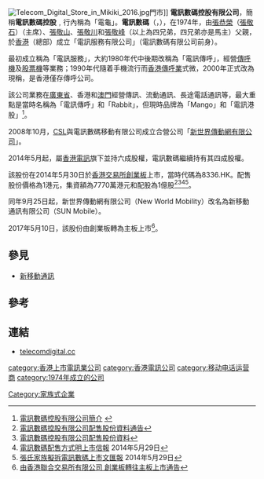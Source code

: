{{Infobox Company 
| name = 電訊數碼控股有限公司
| name_en = Telecom Digital Holdings Limited
| logo = Telecom Digital logo.svg
| type = 上市公司
| company_slogan = 
| foundation = 1974年
| traded_as = （{{hkex|6033}}）
| founder = [[張恭榮|張恭榮]]
| location = {{HKG}}[[九龍|九龍]][[九龍灣|九龍灣]][[常悅道|常悅道]]1號恩浩國際中心19樓
| key_people = 主席：[[張敬石|張敬石]]<br>行政總裁：[[張敬峰|張敬峰]]
| industry = 電訊服務
| products = 
| revenue = 1,092,263,000港元（2017年3月31日）
| operating_income = 
| net_income = 95,742,000港元（2017年3月31日）
| num_employees = 
| parent = 
| homepage = http://www.telecomdigital.cc
}}
[[File:Telecom_Digital_Store_in_Mikiki_2016.jpg|thumb]]門市]]
'''電訊數碼控股有限公司'''，簡稱'''電訊數碼控股'''﹐行內稱為「電龜」。'''電訊數碼'''（{{lang-en|'''Telecom Digital Holdings Limited'''}}，{{hkex|6033}}），在1974年，由[[張恭榮|張恭榮]]（[[張敬石|張敬石]]）（主席）、[[張敬山|張敬山]]、[[張敬川|張敬川]]和[[張敬峰|張敬峰]]（以上為四兄弟，四兄弟亦是馬主）父親，於[[香港|香港]]（總部）成立「電訊服務有限公司」（電訊數碼有限公司前身）。

最初成立稱為「電訊服務」，大約1980年代中後期改稱為「電訊傳呼」，經營[[傳呼機|傳呼機]]及[[股票機|股票機]]等業務；1990年代隨着手機流行而[[香港傳呼業|香港傳呼業]]式微，2000年正式改為現稱，是香港僅存傳呼公司。

該公司業務在[[廣東省|廣東省]]、香港和[[澳門|澳門]]經營傳訊、流動通訊、長途電話通訊等，最大重點是當時名稱為「電訊傳呼」和「Rabbit」，但現時品牌為「Mango」和「電訊港股」<ref>[http://www.telecomdigital.cc/introduction.htm 電訊數碼控股有限公司簡介] {{webarchive|url=https://web.archive.org/web/20140904200511/http://www.telecomdigital.cc/introduction.htm |date=2014-09-04 }}</ref>。

2008年10月，[[CSL_Mobile_Limited|CSL]]與電訊數碼移動有限公司成立合營公司「[[新世界傳動網|新世界傳動網有限公司]]」{{Fact|time=2018-02-27T23:24:31+00:00}}。

2014年5月起，屬[[香港電訊|香港電訊]]旗下並持六成股權，電訊數碼繼續持有其四成股權。

該股份在2014年5月30日於[[香港交易所|香港交易所]][[香港創業板|創業板]]上市，當時代碼為8336.HK。配售股份價格為1港元，集資額為7770萬港元和配股為1億股<ref>[http://www.telecomdigital.cc/files/20140526_Formal_Notice_Chi_2.pdf 電訊數碼控股有限公司配售股份資料通告]{{dead link|date=2018年5月 |bot=InternetArchiveBot |fix-attempted=yes }}</ref><ref>[http://www.telecomdigital.cc/files/20140526_Prospectus_Chiese_1.pdf 電訊數碼控股有限公司配售股份資料]{{dead link|date=2018年5月 |bot=InternetArchiveBot |fix-attempted=yes }}</ref><ref>[http://www2.hkej.com/instantnews/stock/article/379828/%E3%80%90%E6%96%B0%E8%82%A1%E8%BF%BD%E8%B9%A4%E3%80%91%E9%9B%BB%E8%A8%8A%E6%95%B8%E7%A2%BC%E9%85%8D%E5%94%AE%E6%96%B9%E5%BC%8F%E6%98%8E%E4%B8%8A%E5%B8%82 電訊數碼配售方式明上市][[信報|信報]] 2014年5月29日</ref><ref>[http://paper.wenweipo.com/2014/05/23/FI1405230007.htm 張氏家族擬拆電訊數碼上市][[文汇报_(香港)|文匯報]] 2014年5月29日</ref>。

同年9月25日起，新世界傳動網有限公司（New World Mobility）改名為新移動通訊有限公司（SUN Mobile）。

2017年5月10日，該股份由創業板轉為主板上市<ref>[http://www.hkexnews.hk/listedco/listconews/sehk/2017/0428/LTN201704282111_C.pdf 由香港聯合交易所有限公司 創業板轉往主板上市通告]</ref>。

==參見==
*[[新移動通訊|新移動通訊]]

==參考==
{{reflist}}

==連結==
*[http://www.telecomdigital.cc telecomdigital.cc]

[[category:香港上市電訊業公司|category:香港上市電訊業公司]]
[[category:香港電訊公司|category:香港電訊公司]]
[[category:移动电话运营商|category:移动电话运营商]]
[[category:1974年成立的公司|category:1974年成立的公司]]
[[Category:家族式企業|Category:家族式企業]]